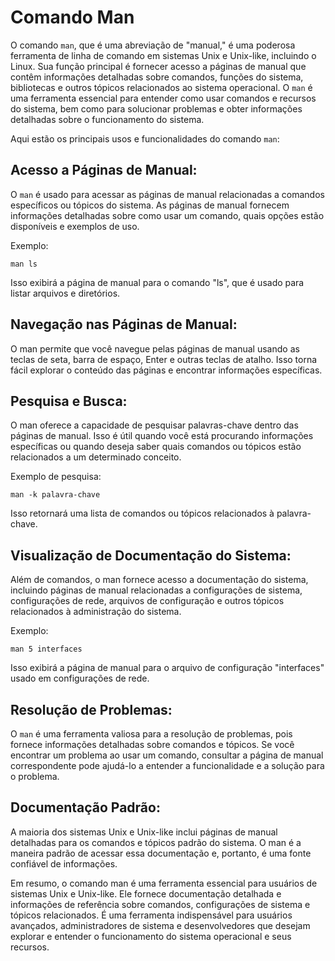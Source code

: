 # Comando Man

O comando `man`, que é uma abreviação de "manual," é uma poderosa ferramenta de linha de comando em sistemas Unix e Unix-like, incluindo o Linux. Sua função principal é fornecer acesso a páginas de manual que contêm informações detalhadas sobre comandos, funções do sistema, bibliotecas e outros tópicos relacionados ao sistema operacional. O `man` é uma ferramenta essencial para entender como usar comandos e recursos do sistema, bem como para solucionar problemas e obter informações detalhadas sobre o funcionamento do sistema.

Aqui estão os principais usos e funcionalidades do comando `man`:

## Acesso a Páginas de Manual:

O `man` é usado para acessar as páginas de manual relacionadas a comandos específicos ou tópicos do sistema. As páginas de manual fornecem informações detalhadas sobre como usar um comando, quais opções estão disponíveis e exemplos de uso.

Exemplo:

`man ls`

Isso exibirá a página de manual para o comando "ls", que é usado para listar arquivos e diretórios.

## Navegação nas Páginas de Manual:

O man permite que você navegue pelas páginas de manual usando as teclas de seta, barra de espaço, Enter e outras teclas de atalho. Isso torna fácil explorar o conteúdo das páginas e encontrar informações específicas.

## Pesquisa e Busca:

O man oferece a capacidade de pesquisar palavras-chave dentro das páginas de manual. Isso é útil quando você está procurando informações específicas ou quando deseja saber quais comandos ou tópicos estão relacionados a um determinado conceito.

Exemplo de pesquisa:

`man -k palavra-chave`

Isso retornará uma lista de comandos ou tópicos relacionados à palavra-chave.

## Visualização de Documentação do Sistema:

Além de comandos, o man fornece acesso a documentação do sistema, incluindo páginas de manual relacionadas a configurações de sistema, configurações de rede, arquivos de configuração e outros tópicos relacionados à administração do sistema.

Exemplo:

`man 5 interfaces`

Isso exibirá a página de manual para o arquivo de configuração "interfaces" usado em configurações de rede.

## Resolução de Problemas:

O `man` é uma ferramenta valiosa para a resolução de problemas, pois fornece informações detalhadas sobre comandos e tópicos. Se você encontrar um problema ao usar um comando, consultar a página de manual correspondente pode ajudá-lo a entender a funcionalidade e a solução para o problema.

## Documentação Padrão:

A maioria dos sistemas Unix e Unix-like inclui páginas de manual detalhadas para os comandos e tópicos padrão do sistema. O man é a maneira padrão de acessar essa documentação e, portanto, é uma fonte confiável de informações.

Em resumo, o comando man é uma ferramenta essencial para usuários de sistemas Unix e Unix-like. Ele fornece documentação detalhada e informações de referência sobre comandos, configurações de sistema e tópicos relacionados. É uma ferramenta indispensável para usuários avançados, administradores de sistema e desenvolvedores que desejam explorar e entender o funcionamento do sistema operacional e seus recursos.